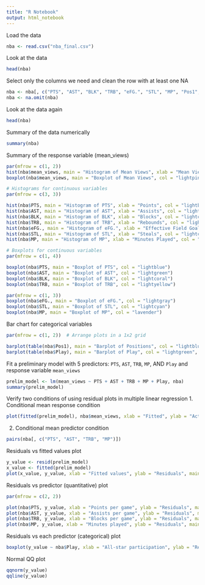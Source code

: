 ---
title: "R Notebook"
output: html_notebook
---

Load the data
```{r}
nba <- read.csv("nba_final.csv")
```

Look at the data
```{r}
head(nba)
```

Select only the columns we need and clean the row with at least one NA
```{r}
nba <- nba[, c("PTS", "AST", "BLK", "TRB", "eFG.", "STL", "MP", "Pos1", "Play", "mean_views")]
nba <- na.omit(nba)
```

Look at the data again
```{r}
head(nba)
```
Summary of the data numerically
```{r}
summary(nba)
```

Summary of the response variable (mean_views)
```{r}
par(mfrow = c(1, 2))
hist(nba$mean_views, main = "Histogram of Mean Views", xlab = "Mean Views", col = "lightpink", breaks = 20)
boxplot(nba$mean_views, main = "Boxplot of Mean Views", col = "lightpink")
```

```{r}
# Histograms for continuous variables
par(mfrow = c(3, 3))

hist(nba$PTS, main = "Histogram of PTS", xlab = "Points", col = "lightblue", breaks = 20)
hist(nba$AST, main = "Histogram of AST", xlab = "Assists", col = "lightgreen", breaks = 20)
hist(nba$BLK, main = "Histogram of BLK", xlab = "Blocks", col = "lightcoral", breaks = 20)
hist(nba$TRB, main = "Histogram of TRB", xlab = "Rebounds", col = "lightyellow", breaks = 20)
hist(nba$eFG., main = "Histogram of eFG.", xlab = "Effective Field Goal %", col = "lightgray", breaks = 20)
hist(nba$STL, main = "Histogram of STL", xlab = "Steals", col = "lightcyan", breaks = 20)
hist(nba$MP, main = "Histogram of MP", xlab = "Minutes Played", col = "lavender", breaks = 20)
```

```{r}
# Boxplots for continuous variables
par(mfrow = c(1, 4))

boxplot(nba$PTS, main = "Boxplot of PTS", col = "lightblue")
boxplot(nba$AST, main = "Boxplot of AST", col = "lightgreen")
boxplot(nba$BLK, main = "Boxplot of BLK", col = "lightcoral")
boxplot(nba$TRB, main = "Boxplot of TRB", col = "lightyellow")
```

```{r}
par(mfrow = c(1, 3))
boxplot(nba$eFG., main = "Boxplot of eFG.", col = "lightgray")
boxplot(nba$STL, main = "Boxplot of STL", col = "lightcyan")
boxplot(nba$MP, main = "Boxplot of MP", col = "lavender")
```

Bar chart for categorical variables
```{r}
par(mfrow = c(1, 2))  # Arrange plots in a 1x2 grid

barplot(table(nba$Pos1), main = "Barplot of Positions", col = "lightblue", xlab = "Position", ylab = "Frequency")
barplot(table(nba$Play), main = "Barplot of Play", col = "lightgreen", xlab = "Play", ylab = "Frequency")
```

Fit a preliminary model with 5 predictors: `PTS`, `AST`, `TRB`, `MP`, AND `Play` and response variable `mean_views`
```{r}
prelim_model <- lm(mean_views ~ PTS + AST + TRB + MP + Play, nba)
summary(prelim_model)
```

Verify two conditions of using residual plots in multiple linear regression
1. Conditional mean response condition
```{r}
plot(fitted(prelim_model), nba$mean_views, xlab = "Fitted", ylab = "Actual mean_views", main = "Actual mean_views vs Fitted")
```

2. Conditional mean predictor condition
```{r}
pairs(nba[, c("PTS", "AST", "TRB", "MP")])
```

Residuals vs fitted values plot
```{r}
y_value <- resid(prelim_model)
x_value <- fitted(prelim_model)
plot(x_value, y_value, xlab = "Fitted values", ylab = "Residuals", main = "Residuals vs Fitted values")
```

Residuals vs predictor (quantitative) plot
```{r}
par(mfrow = c(2, 2))

plot(nba$PTS, y_value, xlab = "Points per game", ylab = "Residuals", main = "Residuals vs PTS (Points per game)")
plot(nba$AST, y_value, xlab = "Assists per game", ylab = "Residuals", main = "Residuals vs AST (Assists per game)")
plot(nba$TRB, y_value, xlab = "Blocks per game", ylab = "Residuals", main = "Residuals vs TRB (Total rebounds per game)")
plot(nba$MP, y_value, xlab = "Minutes played", ylab = "Residuals", main = "Residuals vs MP (Minutes played)")
```

Residuals vs each predictor (categorical) plot
```{r}
boxplot(y_value ~ nba$Play, xlab = "All-star participation", ylab = "Residuals", main = "Residuals vs Play (All-star participation)")
```

Normal QQ plot
```{r}
qqnorm(y_value)
qqline(y_value)
```
